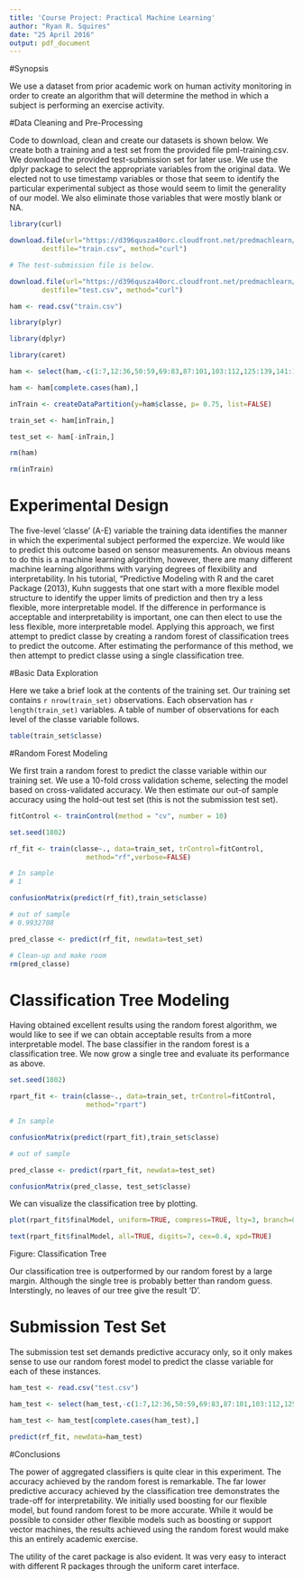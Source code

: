 ```yaml
---
title: 'Course Project: Practical Machine Learning'
author: "Ryan R. Squires"
date: "25 April 2016"
output: pdf_document
---
```


#Synopsis

We use a dataset from prior academic work on human activity monitoring in order to create an algorithm that will determine the method in which a subject is performing an exercise activity.  

#Data Cleaning and Pre-Processing

Code to download, clean and create our datasets is shown below.  We create both a training and a test set from the provided file pml-training.csv.  We download the provided test-submission set for later use.  We use the dplyr package to select the appropriate variables from the original data.  We elected not to use timestamp variables or those that seem to identify the particular experimental subject as those would seem to limit the generality of our model.  We also eliminate those variables that were mostly blank or NA.

```r

library(curl)

download.file(url="https://d396qusza40orc.cloudfront.net/predmachlearn/pml-training.csv", 
		destfile="train.csv", method="curl")

# The test-submission file is below.

download.file(url="https://d396qusza40orc.cloudfront.net/predmachlearn/pml-testing.csv", 
		destfile="test.csv", method="curl")

ham <- read.csv("train.csv")

library(plyr)

library(dplyr)

library(caret)

ham <- select(ham,-c(1:7,12:36,50:59,69:83,87:101,103:112,125:139,141:150))

ham <- ham[complete.cases(ham),]

inTrain <- createDataPartition(y=ham$classe, p= 0.75, list=FALSE)

train_set <- ham[inTrain,]

test_set <- ham[-inTrain,]

```

```r

rm(ham)

rm(inTrain)

```

# Experimental Design

The five-level 'classe' (A-E) variable the training data identifies the manner in which the experimental subject performed the expercize.  We would like to predict this outcome based on sensor measurements.  An obvious means to do this is a machine learning algorithm, however, there are many different machine learning algorithms with varying degrees of flexibility and interpretability. In his tutorial, "Predictive Modeling with R and the caret Package (2013), Kuhn suggests that one start with a more flexible model structure to identify the upper limits of prediction and then try a less flexible, more interpretable model.  If the difference in performance is acceptable and interpretability is important, one can then elect to use the less flexible, more interpretable model.  Applying this approach, we first attempt to predict classe by creating a random forest of classification trees to predict the outcome.  After estimating the performance of this method, we then attempt to predict classe using a single classification tree.

#Basic Data Exploration

Here we take a brief look at the contents of the training set. Our training set contains `r nrow(train_set)` observations.  Each observation has `r length(train_set)` variables.  A table of number of observations for each level of the classe variable follows.

```r

table(train_set$classe)

```

#Random Forest Modeling

We first train a random forest to predict the classe variable within our training set.  We use a 10-fold cross validation scheme, selecting the model based on cross-validated accuracy.  We then estimate our out-of sample accuracy using the hold-out test set (this is not the submission test set).

```r
fitControl <- trainControl(method = "cv", number = 10)

set.seed(1802)

rf_fit <- train(classe~., data=train_set, trControl=fitControl, 
                   method="rf",verbose=FALSE)

# In sample
# 1

confusionMatrix(predict(rf_fit),train_set$classe)

# out of sample
# 0.9932708

pred_classe <- predict(rf_fit, newdata=test_set)
```

```r
# Clean-up and make room
rm(pred_classe)
```

# Classification Tree Modeling

Having obtained excellent results using the random forest algorithm, we would like to see if we can obtain acceptable results from a more interpretable model.  The base classifier in the random forest is a classification tree.  We now grow a single tree and evaluate its performance as above.  

```r
set.seed(1802)

rpart_fit <- train(classe~., data=train_set, trControl=fitControl, 
                   method="rpart")

# In sample

confusionMatrix(predict(rpart_fit),train_set$classe)

# out of sample

pred_classe <- predict(rpart_fit, newdata=test_set)

confusionMatrix(pred_classe, test_set$classe)
```

We can visualize the classification tree by plotting.

```r
plot(rpart_fit$finalModel, uniform=TRUE, compress=TRUE, lty=3, branch=0.7)

text(rpart_fit$finalModel, all=TRUE, digits=7, cex=0.4, xpd=TRUE)
```

Figure:  Classification Tree

Our classification tree is outperformed by our random forest by a large margin.  Although the single tree is probably better than random guess.  Interstingly, no leaves of our tree give the result 'D'.

# Submission Test Set

The submission test set demands predictive accuracy only, so it only makes sense to use our random forest model to predict the classe variable for each of these instances.

```r
ham_test <- read.csv("test.csv")

ham_test <- select(ham_test,-c(1:7,12:36,50:59,69:83,87:101,103:112,125:139,141:150))

ham_test <- ham_test[complete.cases(ham_test),]

predict(rf_fit, newdata=ham_test)
```

#Conclusions

The power of aggregated classifiers is quite clear in this experiment.  The accuracy achieved by the random forest is remarkable.  The far lower predictive accuracy achieved by the classification tree demonstrates the trade-off for interpretability.  We initially used boosting for our flexible model, but found random forest to be more accurate.  While it would be possible to consider other flexible models such as boosting or support vector machines, the results achieved using the random forest would make this an entirely academic exercise.

The utility of the caret package is also evident.  It was very easy to interact with different R packages through the uniform caret interface.